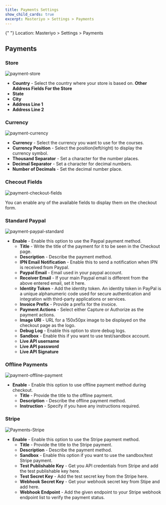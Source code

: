```yaml
---
title: Payments Settings
show_child_cards: true
excerpt: Masteriyo > Settings > Payments
---
```


<Callout>
  {" "}  
  Location: Masteriyo > Settings > Payments
</Callout>

## Payments

### Store

![payment-store](https://github.com/user-attachments/assets/747c46bb-7455-42eb-8968-10cedb643bdd)

- **Country** - Select the country where your store is based on.
  **Other Address Fields For the Store**
- **State**
- **City**
- **Address Line 1**
- **Address Line 2**

### Currency

![payment-currency](https://github.com/user-attachments/assets/91d9b9de-624c-4e28-9721-d38a2aa9e6e5)

- **Currency** - Select the currency you want to use for the courses.
- **Currency Position** - Select the position(left/right) to display the currency symbol.
- **Thousand Separator** - Set a character for the number places.
- **Decimal Separator** - Set a character for decimal numbers.
- **Number of Decimals** - Set the decimal number place.

### Checout Fields

![payment-checkout-fields](https://github.com/user-attachments/assets/7177dd0f-0549-48b5-8eff-04dac2bbd147)

You can enable any of the available fields to display them on the checkout form.

### Standard Paypal

![payment-paypal-standard](https://github.com/user-attachments/assets/b8874b8d-b1a0-437c-b820-8e39edde1169)

- **Enable** - Enable this option to use the Paypal payment method.
  - **Title** - Write the title of the payment for it to be seen in the Checkout page.
  - **Description** - Describe the payment method.
  - **IPN Email Notification** - Enable this to send a notification when IPN is received from Paypal.
  - **Paypal Email** - Email used in your paypal account.
  - **Receiver Email** - If your main Paypal email is different from the above entered email, set it here.
  - **Identity Token** - Add the identity token. An identity token in PayPal is a unique alphanumeric code used for secure authentication and integration with third-party applications or services.
  - **Invoice Prefix** - Provide a prefix for the invoice.
  - **Payment Actions** - Select either Capture or Authorize as the payment actions.
  - **Image URl** - URL for a 150x50px image to be displayed on the checkout page as the logo.
  - **Debug Log** - Enable this option to store debug logs.
  - **Sandbox** - Enable this if you want to use test/sandbox account.
  - **Live API username**
  - **Live API password**
  - **Live API Signature**

### Offline Payments

![payment-offline-payment](https://github.com/user-attachments/assets/d362db64-5896-4f99-a6d6-cbdcb33fd599)

- **Enable** - Enable this option to use offline payment method during checkout.
  - **Title** - Provide the title to the offline payment.
  - **Description** - Describe the offline payment method.
  - **Instruction** - Specify if you have any instructions required.

### Stripe

![Payments-Stripe](https://user-images.githubusercontent.com/75772539/228787886-67a69ffe-9b9b-444d-9861-07d9bf9313b1.png)

- **Enable** - Enable this option to use the Stripe payment method.
  - **Title** - Provide the title to the Stripe payment.
  - **Description** - Describe the payment method.
  - **Sandbox** - Enable this option if you want to use the sandbox/test Stripe payment.
  - **Test Publishable Key** - Get you API credentials from Stripe and add the test publishable key here.
  - **Test Secret Key** - Add the test secret key from the Stripe here.
  - **Webhook Secret Key** - Get your webhook secret key from Stipe and add here.
  - **Webhook Endpoint** - Add the given endpoint to your Stripe webhook endpoint list to verify the payment status.
